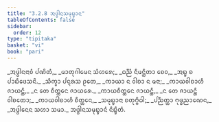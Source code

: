 ```yaml
---
title: "3.2.8 ᩋᨴ᩠ᨵᩤᨶᩈᨾᩩᨭ᩠ᨮᩣᨶ"
tableOfContents: false
sidebar:
  order: 12
type: "tipitaka"
basket: "vi"
book: "pari"
---
```



<DynamicBreadcrumb />

<Division number="265" book="pari">

<Paragraph number="1131" type="verses" book="pari">
_ᩋᨴ᩠ᨵᩤᨶᨶᩣᩅᩴ ᨸᨱᩦᨲᩴ,_  
_ᨾᩣᨲᩩᨣᩤᨾᩮᨶ ᩈᩴᩉᩁᩮ;_  
_ᨵᨬ᩠ᨬᩴ ᨶᩥᨾᨶ᩠ᨲᩥᨲᩣ ᨧᩮᩅ,_  
_ᩋᨭ᩠ᨮ ᨧ ᨸᩣᨭᩥᨴᩮᩈᨶᩦ._  

</Paragraph>

<Paragraph number="1132" type="verses" book="pari">
_ᩈᩥᨠ᩠ᨡᩣ ᨸᨶ᩠ᨶᩁᩈ ᩑᨲᩮ,_  
_ᨠᩣᨿᩣ ᨶ ᩅᩤᨧᩣ ᨶ ᨾᨶᩣ;_  
_ᨠᩣᨿᩅᩤᨧᩣᩉᩥ ᨩᩣᨿᨶ᩠ᨲᩥ,_  
_ᨶ ᨲᩮ ᨧᩥᨲ᩠ᨲᩮᨶ ᨩᩣᨿᩁᩮ._  

</Paragraph>

<Paragraph number="1133" type="verses" book="pari">
_ᨠᩣᨿᨧᩥᨲ᩠ᨲᩮᨶ ᨩᩣᨿᨶ᩠ᨲᩥ,_  
_ᨶ ᨲᩮ ᨩᩣᨿᨶ᩠ᨲᩥ ᩅᩤᨧᨲᩮᩣ;_  
_ᨠᩣᨿᩅᩤᨧᩣᩉᩥ ᨧᩥᨲ᩠ᨲᩮᨶ,_  
_ᩈᨾᩩᨭ᩠ᨮᩣᨶᩣ ᨧᨲᩩᨻ᩠ᨻᩥᨵᩤ;_  
_ᨸᨬ᩠ᨬᨲ᩠ᨲᩣ ᨻᩩᨴ᩠ᨵᨬᩣᨱᩮᨶ,_  
_ᩋᨴ᩠ᨵᩤᨶᩮᨶ ᩈᩉᩣ ᩈᨾᩣ._  


</Paragraph>
</Division>

<Paragraph number="1134" type="center" book="pari">
ᩋᨴ᩠ᨵᩤᨶᩈᨾᩩᨭ᩠ᨮᩣᨶᩴ ᨶᩥᨭ᩠ᨮᩥᨲᩴ.
</Paragraph>